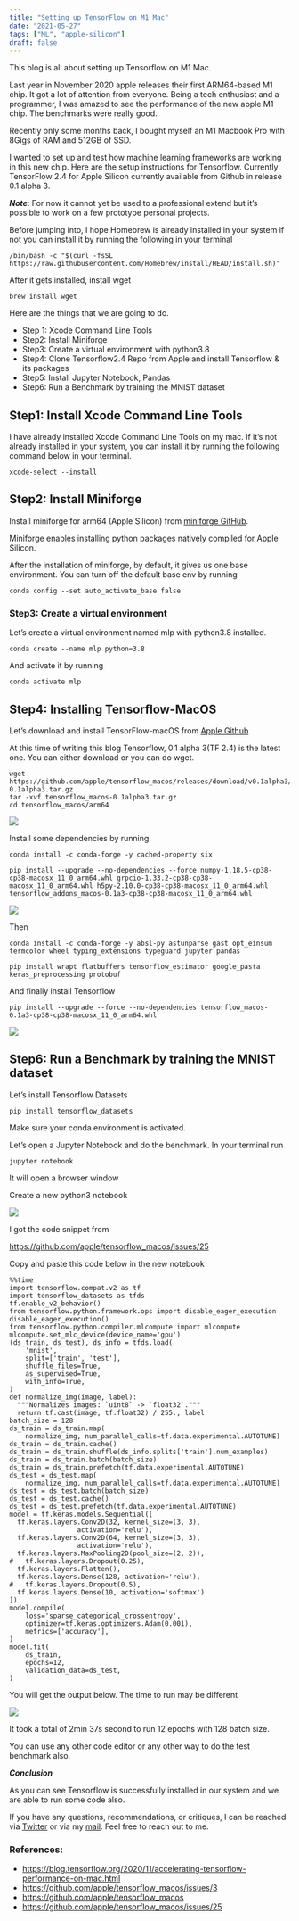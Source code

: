 ```yaml
---
title: "Setting up TensorFlow on M1 Mac"
date: "2021-05-27"
tags: ["ML", "apple-silicon"]
draft: false
---
```


This blog is all about setting up Tensorflow on M1 Mac.

Last year in November 2020 apple releases their first ARM64-based M1 chip. It got a lot of attention from everyone.
Being a tech enthusiast and a programmer, I was amazed to see the performance of the new apple M1 chip. The benchmarks were really good.

Recently only some months back, I bought myself an M1 Macbook Pro with 8Gigs of RAM and 512GB of SSD.

I wanted to set up and test how machine learning frameworks are working in this new chip. Here are the setup instructions for Tensorflow.
Currently TensorFlow 2.4 for Apple Silicon currently available from Github in release 0.1 alpha 3.

**_Note_**: For now it cannot yet be used to a professional extend but it’s possible to work on a few prototype personal projects.

Before jumping into, I hope Homebrew is already installed in your system if not you can install it by running the following in your terminal

```
/bin/bash -c "$(curl -fsSL https://raw.githubusercontent.com/Homebrew/install/HEAD/install.sh)"

```

After it gets installed, install wget

```
brew install wget
```

Here are the things that we are going to do.

- Step 1: Xcode Command Line Tools
- Step2: Install Miniforge
- Step3: Create a virtual environment with python3.8
- Step4: Clone Tensorflow2.4 Repo from Apple and install Tensorflow & its packages
- Step5: Install Jupyter Notebook, Pandas
- Step6: Run a Benchmark by training the MNIST dataset

## Step1: Install Xcode Command Line Tools

I have already installed Xcode Command Line Tools on my mac. If it’s not already installed in your system, you can install it by running the following command below in your terminal.

```
xcode-select --install
```

## Step2: Install Miniforge

Install miniforge for arm64 (Apple Silicon) from [miniforge GitHub](https://github.com/conda-forge/miniforge).

Miniforge enables installing python packages natively compiled for Apple Silicon.

After the installation of miniforge, by default, it gives us one base environment. You can turn off the default base env by running

```
conda config --set auto_activate_base false
```

### Step3: Create a virtual environment

Let’s create a virtual environment named mlp with python3.8 installed.

```
conda create --name mlp python=3.8
```

And activate it by running

```
conda activate mlp
```

## Step4: Installing Tensorflow-MacOS

Let’s download and install TensorFlow-macOS from [Apple Github](https://github.com/apple/tensorflow_macos/releases/tag/v0.1alpha3)

At this time of writing this blog Tensorflow, 0.1 alpha 3(TF 2.4) is the latest one. You can either download or you can do wget.

```
wget https://github.com/apple/tensorflow_macos/releases/download/v0.1alpha3/tensorflow_macos-0.1alpha3.tar.gz
tar -xvf tensorflow_macos-0.1alpha3.tar.gz
cd tensorflow_macos/arm64
```

![](https://miro.medium.com/max/700/1*bfvzXNHlQfZ5JCrkpJCv_A.png)

Install some dependencies by running

```
conda install -c conda-forge -y cached-property six

pip install --upgrade --no-dependencies --force numpy-1.18.5-cp38-cp38-macosx_11_0_arm64.whl grpcio-1.33.2-cp38-cp38-macosx_11_0_arm64.whl h5py-2.10.0-cp38-cp38-macosx_11_0_arm64.whl tensorflow_addons_macos-0.1a3-cp38-cp38-macosx_11_0_arm64.whl
```

![](https://miro.medium.com/max/700/1*c0l5GNbIub8JgAhsKTv0MQ.png)

Then

```
conda install -c conda-forge -y absl-py astunparse gast opt_einsum termcolor wheel typing_extensions typeguard jupyter pandas
```

```
pip install wrapt flatbuffers tensorflow_estimator google_pasta keras_preprocessing protobuf
```

And finally install Tensorflow

```
pip install --upgrade --force --no-dependencies tensorflow_macos-0.1a3-cp38-cp38-macosx_11_0_arm64.whl

```

![](https://miro.medium.com/max/700/1*07e0cfuQJc_XAIHRmvx5PQ.png)

## Step6: Run a Benchmark by training the MNIST dataset

Let’s install Tensorflow Datasets

```
pip install tensorflow_datasets
```

Make sure your conda environment is activated.

Let’s open a Jupyter Notebook and do the benchmark. In your terminal run

```
jupyter notebook
```

It will open a browser window

Create a new python3 notebook

![](https://miro.medium.com/max/700/1*HrbPrO84-Kep5FTakCJUcA.png)

I got the code snippet from

https://github.com/apple/tensorflow_macos/issues/25

Copy and paste this code below in the new notebook

```
%%time
import tensorflow.compat.v2 as tf
import tensorflow_datasets as tfds
tf.enable_v2_behavior()
from tensorflow.python.framework.ops import disable_eager_execution
disable_eager_execution()
from tensorflow.python.compiler.mlcompute import mlcompute
mlcompute.set_mlc_device(device_name='gpu')
(ds_train, ds_test), ds_info = tfds.load(
    'mnist',
    split=['train', 'test'],
    shuffle_files=True,
    as_supervised=True,
    with_info=True,
)
def normalize_img(image, label):
  """Normalizes images: `uint8` -> `float32`."""
  return tf.cast(image, tf.float32) / 255., label
batch_size = 128
ds_train = ds_train.map(
    normalize_img, num_parallel_calls=tf.data.experimental.AUTOTUNE)
ds_train = ds_train.cache()
ds_train = ds_train.shuffle(ds_info.splits['train'].num_examples)
ds_train = ds_train.batch(batch_size)
ds_train = ds_train.prefetch(tf.data.experimental.AUTOTUNE)
ds_test = ds_test.map(
    normalize_img, num_parallel_calls=tf.data.experimental.AUTOTUNE)
ds_test = ds_test.batch(batch_size)
ds_test = ds_test.cache()
ds_test = ds_test.prefetch(tf.data.experimental.AUTOTUNE)
model = tf.keras.models.Sequential([
  tf.keras.layers.Conv2D(32, kernel_size=(3, 3),
                 activation='relu'),
  tf.keras.layers.Conv2D(64, kernel_size=(3, 3),
                 activation='relu'),
  tf.keras.layers.MaxPooling2D(pool_size=(2, 2)),
#   tf.keras.layers.Dropout(0.25),
  tf.keras.layers.Flatten(),
  tf.keras.layers.Dense(128, activation='relu'),
#   tf.keras.layers.Dropout(0.5),
  tf.keras.layers.Dense(10, activation='softmax')
])
model.compile(
    loss='sparse_categorical_crossentropy',
    optimizer=tf.keras.optimizers.Adam(0.001),
    metrics=['accuracy'],
)
model.fit(
    ds_train,
    epochs=12,
    validation_data=ds_test,
)

```

You will get the output below. The time to run may be different

![](https://miro.medium.com/max/700/1*0avol-z4ZPVqhb5PRWG2lQ.png)

It took a total of 2min 37s second to run 12 epochs with 128 batch size.

You can use any other code editor or any other way to do the test benchmark also.

**_Conclusion_**

As you can see Tensorflow is successfully installed in our system and we are able to run some code also.

If you have any questions, recommendations, or critiques, I can be reached via [Twitter](https://twitter.com/thecaffeinedev) or via my [mail](iprabhatdev@gmail.com). Feel free to reach out to me.

### References:

- https://blog.tensorflow.org/2020/11/accelerating-tensorflow-performance-on-mac.html
- https://github.com/apple/tensorflow_macos/issues/3
- https://github.com/apple/tensorflow_macos
- https://github.com/apple/tensorflow_macos/issues/25
